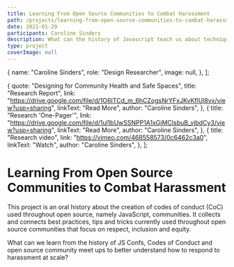 ```yaml
---
title: Learning From Open Source Communities to Combat Harassment
path: /projects/learning-from-open-source-communities-to-combat-harassment
date: 2021-01-29
participants: Caroline Sinders
description: What can the history of Javascript teach us about techniques to mitigate harassment (a barrier to diversity and a threat to the sustainability of digital infrastructure projects) in open source communities?
type: project
coverImage: null
---
```


  {
    name: "Caroline Sinders",
    role: "Design Researcher",
    image: null,
  },
];

  {
    quote: "Designing for Community Health and Safe Spaces",
    title: "Research Report",
    link: "https://drive.google.com/file/d/1O6ITCd_m_6hCZogsNrYFxJKvKflUl8vx/view?usp=sharing",
    linkText: "Read More",
    author: "Caroline Sinders",
  },
  {
    title: "Research 'One-Pager'",
    link: "https://drive.google.com/file/d/1ul1bUwSSNPP1A1xGjMCIsbuB_vjbdCy3/view?usp=sharing",
    linkText: "Read More",
    author: "Caroline Sinders",
  },
  {
    title: "Research video",
    link: "https://vimeo.com/468558573/0c6462c3a0",
    linkText: "Watch",
    author: "Caroline Sinders",
  },
];

# Learning From Open Source Communities to Combat Harassment

This project is an oral history about the creation of codes of conduct (CoC) used throughout open source, namely JavaScript, communities. It collects and connects best practices, tips and tricks currently used throughout open source communities that focus on respect, inclusion and equity.

What can we learn from the history of JS Confs, Codes of Conduct and open source community meet ups to better understand how to respond to harassment at scale?
